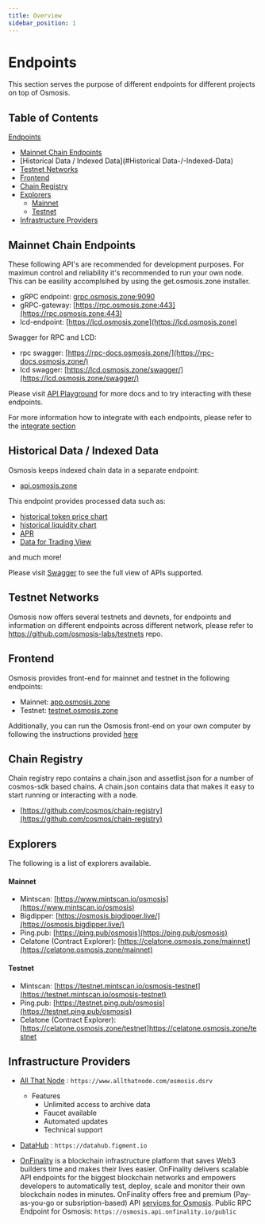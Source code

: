 ```yaml
---
title: Overview
sidebar_position: 1
---
```


# Endpoints

This section serves the purpose of different endpoints for different projects on top of Osmosis.

## Table of Contents
[Endpoints](#endpoints)
  - [Mainnet Chain Endpoints](#mainnet-chain-endpoints)
  - [Historical Data / Indexed Data](#Historical Data-/-Indexed-Data)
  - [Testnet Networks](#testnet-networks)
  - [Frontend](#frontend)
  - [Chain Registry](#chain-registry)
  - [Explorers](#explorers)
    - [Mainnet](#mainnet)
    - [Testnet](#testnet)
  - [Infrastructure Providers](#infrastructure-providers)

## Mainnet Chain Endpoints

These following API's are recommended for development purposes. For maximun control and reliability it's recommended to run your own node. This can be easility accomplsihed by using the get.osmosis.zone installer.

- gRPC endpoint: [grpc.osmosis.zone:9090](grpc.osmosis.zone:9090)
- gRPC-gateway: [https://rpc.osmosis.zone:443](https://rpc.osmosis.zone:443)
- lcd-endpoint: [https://lcd.osmosis.zone](https://lcd.osmosis.zone)

Swagger for RPC and LCD: 
- rpc swagger: [https://rpc-docs.osmosis.zone/](https://rpc-docs.osmosis.zone/)
- lcd swagger: [https://lcd.osmosis.zone/swagger/](https://lcd.osmosis.zone/swagger/)

Please visit [API Playground](/api) for more docs and to try interacting with these endpoints.

For more information how to integrate with each endpoints, please refer to the [integrate section](/overview/integrate)

## Historical Data / Indexed Data

Osmosis keeps indexed chain data in a separate endpoint:
- [api.osmosis.zone](api.osmosis.zone)

This endpoint provides processed data such as: 
- [historical token price chart](https://api-osmosis.imperator.co/swagger/#/tokens/token_price_historical_chart_v2)
- [historical liquidity chart](https://api-osmosis.imperator.co/swagger/#/liquidity/liquidity_historical_all_chart)
- [APR](https://api-osmosis.imperator.co/swagger/#/apr)
- [Data for Trading View](https://api-osmosis.imperator.co/swagger/#/tradingview)

and much more!

Please visit [Swagger](https://api-osmosis.imperator.co/swagger/#/) to see the full view of APIs supported.


## Testnet Networks

Osmosis now offers several testnets and devnets, for endpoints and information on different endpoints across different network, please refer to https://github.com/osmosis-labs/testnets repo.

## Frontend
 
Osmosis provides front-end for mainnet and testnet in the following endpoints:

- Mainnet: [app.osmosis.zone](https://app.osmosis.zone/)
- Testnet: [testnet.osmosis.zone](https://testnet.osmosis.zone/)


Additionally, you can run the Osmosis front-end on your own computer by following the instructions provided [ here](https://docs.osmosis.zone/frontend/osmosis-frontend)


## Chain Registry

Chain registry repo contains a chain.json and assetlist.json for a number of cosmos-sdk based chains. A chain.json contains data that makes it easy to start running or interacting with a node.
- [https://github.com/cosmos/chain-registry](https://github.com/cosmos/chain-registry)

## Explorers

The following is a list of explorers available.

#### Mainnet

- Mintscan: [https://www.mintscan.io/osmosis](https://www.mintscan.io/osmosis)
- Bigdipper: [https://osmosis.bigdipper.live/](https://osmosis.bigdipper.live/)
- Ping.pub: [https://ping.pub/osmosis](https://ping.pub/osmosis)
- Celatone (Contract Explorer): [https://celatone.osmosis.zone/mainnet](https://celatone.osmosis.zone/mainnet)

#### Testnet

- Mintscan: [https://testnet.mintscan.io/osmosis-testnet](https://testnet.mintscan.io/osmosis-testnet)
- Ping.pub: [https://testnet.ping.pub/osmosis](https://testnet.ping.pub/osmosis)
- Celatone (Contract Explorer): [https://celatone.osmosis.zone/testnet]https://celatone.osmosis.zone/testnet



## Infrastructure Providers

- [All That Node](https://www.allthatnode.com/osmosis.dsrv) : `https://www.allthatnode.com/osmosis.dsrv`
  - Features
    - Unlimited access to archive data
    - Faucet available
    - Automated updates
    - Technical support

- [DataHub](https://datahub.figment.io) : `https://datahub.figment.io`

- [OnFinality](https://onfinality.io/) is a blockchain infrastructure platform that saves Web3 builders time and makes their lives easier. OnFinality delivers scalable API endpoints for the biggest blockchain networks and empowers developers to automatically test, deploy, scale and monitor their own blockchain nodes in minutes. OnFinality offers free and premium (Pay-as-you-go or subsription-based) API [services for Osmosis](https://onfinality.io/networks/osmosis). Public RPC Endpoint for Osmosis: `https://osmosis.api.onfinality.io/public`

